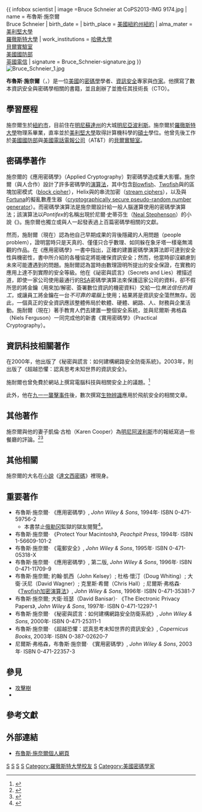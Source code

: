 {{noteTA
|G1=IT
|1=zh-hans:明尼阿波利斯;zh-hant:明尼亞波利斯;
}}
{{ infobox scientist
| image =Bruce Schneier at CoPS2013-IMG 9174.jpg
| name = 布魯斯·施奈爾<br>Bruce Schneier
| birth_date  = {{birth date and age|1963|1|14}}
| birth_place = {{flagicon|USA}} [[美國|美國]][[紐約州|紐約州]][[紐約|紐約]]
| alma_mater = [[美利堅大學|美利堅大學]]<br/>[[羅徹斯特大學|羅徹斯特大學]]
| work_institutions = [[哈佛大學|哈佛大學]]<br/>[[貝爾實驗室|貝爾實驗室]]<br/>[[美國國防部|美國國防部]]<br/>[[英國電信|英國電信]]
| signature = Bruce_Schneier-signature.jpg
}}
[[File:Bruce_Schneier_1.jpg|thumb]]

'''布魯斯·施奈爾'''（{{lang-en|Bruce Schneier}}，{{bd|1963年|1月15日|||catIdx=Schneier, Bruce}}）是一位[[美國|美國]]的[[密碼學|密碼學]]學者、[[資訊安全|資訊安全]]專家與[[作家|作家]]。他撰寫了數本資訊安全與密碼學相關的書籍，並且創辦了{{tsl|en|BT Counterpane|BT公司}}並擔任其技術長（CTO）。

== 學習歷程 ==
施奈爾生於[[紐約市|紐約市]]，目前住在[[明尼蘇達州|明尼蘇達州]]的大城[[明尼亞波利斯|明尼亞波利斯]]。施奈爾於[[羅徹斯特大學|羅徹斯特大學]]物理系畢業，直率並於[[美利堅大學|美利堅大學]]取得計算機科學的[[碩士|碩士]]學位。他曾先後工作於[[美國國防部|美國國防部]]與[[美國電話電報公司|美國電話電報公司]]（AT&T）的[[貝爾實驗室|貝爾實驗室]]。

== 密碼學著作 ==
施奈爾的《應用密碼學》（Applied Cryptography）對密碼學造成重大影響。施奈爾（與人合作）設計了許多密碼學的[[演算法|演算法]]，其中包含[[Blowfish_(密码学)|Blowfish]]、[[双鱼算法|Twofish]]與{{tsl|en|MacGuffin (cipher)|MacGuffin}}的區塊加密模式（[[分组密码|block cipher]]），Helix與{{tsl|en|Phelix|Phelix}}的串流加密（[[流加密|stream ciphers]]），以及{{tsl|en|Yarrow algorithm|Yarrow}}與[[Fortuna|Fortuna]]的擬亂數產生器（[[密码学安全伪随机数生成器|cryptographically secure pseudo-random number generator]]）。而密碼學演算法''{{tsl|en|Solitaire (cipher)|Solitaire}}''是施奈爾設計給一般人腦運算使用的密碼學演算法；該演算法以''Pontifex''的名稱出現於尼爾·史蒂芬生（[[尼尔·斯蒂芬森|Neal Stephenson]]）的小說《{{tsl|en|Cryptonomicon|Cryptonomicon}}》。施奈爾也獨立或與人一起發表過上百篇密碼學相關的文獻。

然而，施耐爾（現在）認為他自己早期成果的背後隱藏的人用問題（people problem），證明當時只是天真的、僅僅只合乎數理、如同躲在象牙塔一樣毫無鴻觀的作品。在《應用密碼學》一書中指出，正確的建置密碼學演算法即可達到安全性與機密性，書中所介紹的各種協定將能確保資訊安全；然而，他當時卻沒顧慮到未來可能遭遇到的問題。施耐爾認為當時由數理證明所提出的安全保證，在實務的應用上達不到實際的安全等級。他在《祕密與謊言》（Secrets and Lies）裡描述道，即使一家公司使用最通行的[[RSA|RSA]]密碼學演算法來保護這家公司的資料，卻不假所思的將金鑰（用來加/解密、簽署數位資訊的機密資料）交給一位''無法信任的員工''，或讓員工將金鑰在一台''不可靠的電腦''上使用；結果將是資訊安全蕩然無存。因此，一個真正的安全資訊應該整體佈局於軟體、硬體、網路、人、財務與企業活動。施耐爾（現在）著手教育人們去建置一整個安全系統，並與尼爾斯·弗格森（Niels Ferguson）一同完成他的新書《實用密碼學》（Practical Cryptography）。

== 資訊科技相關著作 ==
在2000年，他出版了《秘密與謊言：如何建構網路安全防衛系統》。2003年，則出版了《超越恐懼：認真思考未知世界的資訊安全》。

施耐爾也曾免費於網站上撰寫電腦科技與相關安全上的議題。<ref name="blood">{{cite web |url= http://www.rebeccablood.net/bloggerson/bruceschneier.html |title= Bruce Schneier |accessdate= 2007-04-19 |last= Blood |first= Rebecca |work= Bloggers on Blogging |date= January 2007 |archive-date= 2021-02-13 |archive-url= https://web.archive.org/web/20210213213904/http://www.rebeccablood.net/bloggerson/bruceschneier.html |dead-url= no }}</ref>

此外，他在[[九一一襲擊事件|九一一襲擊事件]]後，數次撰寫[[生物測定學|生物辨識]]應用於飛航安全的相關文章。

== 其他著作 ==
施奈爾與他的妻子凱倫·古柏（Karen Cooper）為[[明尼阿波利斯|明尼阿波利斯]]市的報紙寫過一些餐廳的評論。<ref name="schneier-news-020">{{cite news |url = http://www.schneier.com/news-020.html |title = Encryption Expert Teaches Security |date = 2006-06-24 |publisher = Associated Press |accessdate = 2019-07-11 |archive-date = 2014-07-01 |archive-url = https://web.archive.org/web/20140701052830/https://www.schneier.com/news-020.html |dead-url = no }}</ref><ref name="locus">{{cite news | url = http://www.locusmag.com/2000/News/News04d.html | title = Hugo Awards Nominations | date = 2000-04-21 | work = Locus Magazine | accessdate = 2019-07-11 | archive-date = 2021-01-25 | archive-url = https://web.archive.org/web/20210125100624/http://www.locusmag.com/2000/News/News04d.html | dead-url = no }}</ref>

== 其他相關 ==
施奈爾的大名在[[小說|小說]]《[[達文西密碼|達文西密碼]]》裡現身。

{{quote|雖然達文西很少展現他的功力，但是他確實是一位密碼學先驅，蘇菲也知道。蘇菲的大學老師們使用加密演算法保護資料，並且讚揚[[菲爾·齊默爾曼|Zimmermann]]與'''施奈爾'''對密碼學的供獻，卻未曾提到達文西在數個世紀前就創造了第一個公開金鑰演算法的原型。<ref name="brown">{{cite book |last= Brown |first= Dan |authorlink= Dan Brown |title= [[達文西密碼|The Da Vinci Code]] |edition= US hardback edition |date= 2003-03-18 |publisher= [[Doubleday|Doubleday]] |isbn= 0-385-50420-9 |pages= p· 199 }}</ref>}}
<!--丹布朗真能蓋-->

== 重要著作 ==

* 布魯斯·施奈爾· 《應用密碼學》, ''John Wiley & Sons'', 1994年· ISBN 0-471-59756-2
** 本書禁止[[俄勒冈州|俄勒冈]]監獄的獄友閱覽<ref>{{cite web|url=https://www.schneier.com/blog/archives/2019/07/applied_cryptog_2.html|title=Applied Cryptography is Banned in Oregon Prisons|last=Schneier|first=Bruce|date=July 5, 2019|website=|publisher=|access-date=|quote=|archive-date=2020-11-08|archive-url=https://web.archive.org/web/20201108003416/https://www.schneier.com/blog/archives/2019/07/applied_cryptog_2.html|dead-url=no}}</ref>。
* 布魯斯·施奈爾· 《Protect Your Macintosh》, ''Peachpit Press'', 1994年· ISBN 1-56609-101-2
* 布魯斯·施奈爾· 《電郵安全》, ''John Wiley & Sons'', 1995年· ISBN 0-471-05318-X
* 布魯斯·施奈爾· 《應用密碼學》, 第二版, ''John Wiley & Sons'', 1996年· ISBN 0-471-11709-9
* 布魯斯·施奈爾; 約翰·凱西（John Kelsey）; 杜格·懷汀（Doug Whiting）; 大衛·沃尼（David Wagner）; 克里斯·希爾（Chris Hall）; 尼爾斯·弗格森· 《[[双鱼算法|Twofish加密演算法]]》, ''John Wiley & Sons'', 1996年· ISBN 0-471-35381-7
* 布魯斯·施奈爾; 大衛·班瑟（David Banisar）· 《The Electronic Privacy Papers》, ''John Wiley & Sons'', 1997年· ISBN 0-471-12297-1
* 布魯斯·施奈爾· 《秘密與謊言：如何建構網路安全防衛系統》, ''John Wiley & Sons'', 2000年· ISBN 0-471-25311-1
* 布魯斯·施奈爾· 《超越恐懼：認真思考未知世界的資訊安全》, ''Copernicus Books'', 2003年· ISBN 0-387-02620-7
* 尼爾斯·弗格森，布魯斯·施奈爾· 《實用密碼學》, ''John Wiley & Sons'', 2003年· ISBN 0-471-22357-3

== 參見 ==
* [[攻擊樹|攻擊樹]]
* {{tsl|en|Failing badly|嚴重失效}}

== 參考文獻 ==
{{reflist}}

== 外部連結 ==
{{wikiquote}}
* [https://www.schneier.com/ 布魯斯·施奈爾個人網頁] {{Wayback|url=https://www.schneier.com/ |date=20210314193658 }}

{{Authority control}}
{{DEFAULTSORT:Schneier, Bruce}}
[[Category:現代密碼學家|S]]
[[Category:德國裔美國人|S]]
[[Category:明尼蘇達州人|S]]
[[Category:紐約市人|S]]
[[Category:羅徹斯特大學校友|Category:羅徹斯特大學校友]]
[[Category:美利堅大學校友|S]]
[[Category:美國密碼學家|Category:美國密碼學家]]
<!--改到最後懶掉了，麻煩幫檢查這篇-->